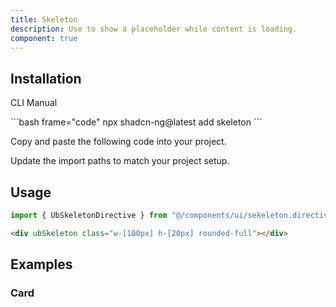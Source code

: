 ```yaml
---
title: Skeleton
description: Use to show a placeholder while content is loading.
component: true
---
```


<ComponentPreview name="skeleton-demo" />

## Installation

<Tabs>

<TabsList>

<TabsTrigger value="cli">CLI</TabsTrigger>
<TabsTrigger value="manual">Manual</TabsTrigger>

</TabsList>

<TabsContent value="cli">
```bash frame="code"
npx shadcn-ng@latest add skeleton
```
</TabsContent>

<TabsContent value="manual">

<Step>

<StepItem>Copy and paste the following code into your project.</StepItem>

<ComponentSource name="skeleton" />

<StepItem>Update the import paths to match your project setup.</StepItem>

</Step>

</TabsContent>

</Tabs>

## Usage

```ts
import { UbSkeletonDirective } from "@/components/ui/sekeleton.directive";
```

```html
<div ubSkeleton class="w-[100px] h-[20px] rounded-full"></div>
```

## Examples

### Card

<ComponentPreview name="skeleton-card" />
